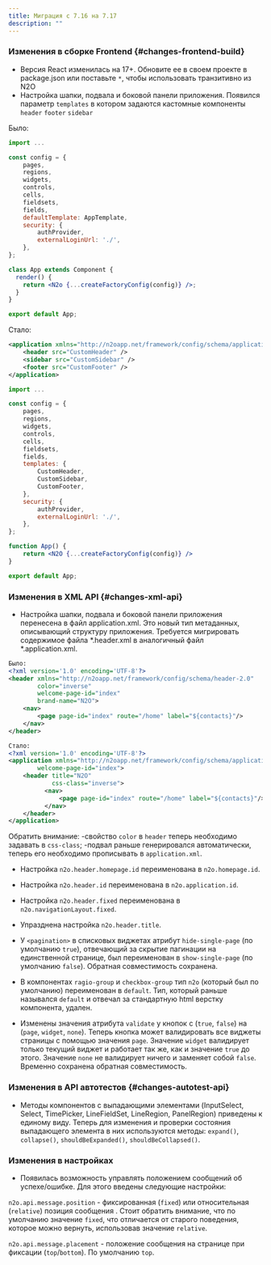 ```yaml
---
title: Миграция с 7.16 на 7.17
description: ""
---
```


### Изменения в сборке Frontend {#changes-frontend-build}

- Версия React изменилась на 17+. Обновите ее в своем проекте в package.json или поставьте `*`, чтобы использовать транзитивно из N2O
- Настройка шапки, подвала и боковой панели приложения. Появился параметр `templates` в котором задаются кастомные компоненты `header` `footer` `sidebar`

Было:
```jsx title="Пример config в 7.16"
import ...

const config = {
    pages,
    regions,
    widgets,
    controls,
    cells,
    fieldsets,
    fields,
    defaultTemplate: AppTemplate,
    security: {
        authProvider,
        externalLoginUrl: './',
    },
};

class App extends Component {
  render() {
    return <N2o {...createFactoryConfig(config)} />;
  }
}

export default App;
```

Стало:
```xml {2-4} title="Пример application.xml"
<application xmlns="http://n2oapp.net/framework/config/schema/application-1.0" welcome-page-id="index">
    <header src="CustomHeader" />
    <sidebar src="CustomSidebar" />
    <footer src="CustomFooter" />
</application>
```

```jsx {11-15} title="Пример config в 7.17"
import ...

const config = {
    pages,
    regions,
    widgets,
    controls,
    cells,
    fieldsets,
    fields,
    templates: {
        CustomHeader,
        CustomSidebar,
        CustomFooter,
    },
    security: {
        authProvider,
        externalLoginUrl: './',
    },
};

function App() {
    return <N2O {...createFactoryConfig(config)} />
}

export default App;
```


### Изменения в XML API {#changes-xml-api}

- Настройка шапки, подвала и боковой панели приложения перенесена в файл application.xml. Это новый тип метаданных,
описывающий структуру приложения. Требуется мигрировать содержимое файла *.header.xml в аналогичный файл *.application.xml.

```xml title="Пример преобразования header в application"
Было:
<?xml version='1.0' encoding='UTF-8'?>
<header xmlns="http://n2oapp.net/framework/config/schema/header-2.0"
        color="inverse"
        welcome-page-id="index"
        brand-name="N2O">
    <nav>
        <page page-id="index" route="/home" label="${contacts}"/>
    </nav>
</header>

Стало:
<?xml version='1.0' encoding='UTF-8'?>
<application xmlns="http://n2oapp.net/framework/config/schema/application-1.0"
        welcome-page-id="index">
    <header title="N2O"
            css-class="inverse">
          <nav>
              <page page-id="index" route="/home" label="${contacts}"/>
          </nav>
    </header>
</application>
```

Обратить внимание:
-свойство `color` в `header` теперь необходимо задавать в `css-class`;
-подвал раньше генерировался автоматически, теперь его необходимо прописывать в `application.xml`.

- Настройка `n2o.header.homepage.id` переименована в `n2o.homepage.id`.
- Настройка `n2o.header.id` переименована в `n2o.application.id`.
- Настройка `n2o.header.fixed` переименована в `n2o.navigationLayout.fixed`.
- Упразднена настройка `n2o.header.title`.

- У `<pagination>` в списковых виджетах атрибут `hide-single-page` (по умолчанию `true`), отвечающий за скрытие пагинации на единственной странице,
был переименован в `show-single-page` (по умолчанию `false`). Обратная совместимость сохранена.

- В компонентах `ragio-group` и `checkbox-group` тип `n2o` (который был по умолчанию) переименован в `default`.
Тип, который раньше назывался `default` и отвечал за стандартную html верстку компонента, удален.

- Изменены значения атрибута `validate` у кнопок с (`true`, `false`) на (`page`, `widget`, `none`).
Теперь кнопка может валидировать все виджеты страницы с помощью значения `page`.
Значение `widget` валидирует только текущий виджет и работает так же, как и значение `true` до этого.
Значение `none` не валидирует ничего и заменяет собой `false`.
Временно сохранена обратная совместимость.

### Изменения в API автотестов {#changes-autotest-api}

- Методы компонентов с выпадающими элементами (InputSelect, Select, TimePicker, LineFieldSet, LineRegion, PanelRegion) приведены к единому виду.
Теперь для изменения и проверки состояния выпадающего элемента в них используются методы: `expand()`, `collapse()`, `shouldBeExpanded()`, `shouldBeCollapsed()`.

### Изменения в настройках

- Появилась возможность управлять положением сообщений об успехе/ошибке.
Для этого введены следующие настройки:

`n2o.api.message.position` - фиксированная (`fixed`) или относительная (`relative`) позиция сообщения .
Стоит обратить внимание, что по умолчанию значение `fixed`, что отличается от старого поведения, которое можно вернуть, использовав значение `relative`.

`n2o.api.message.placement` - положение сообщения на странице при фиксации (`top`/`bottom`). По умолчанию `top`.

